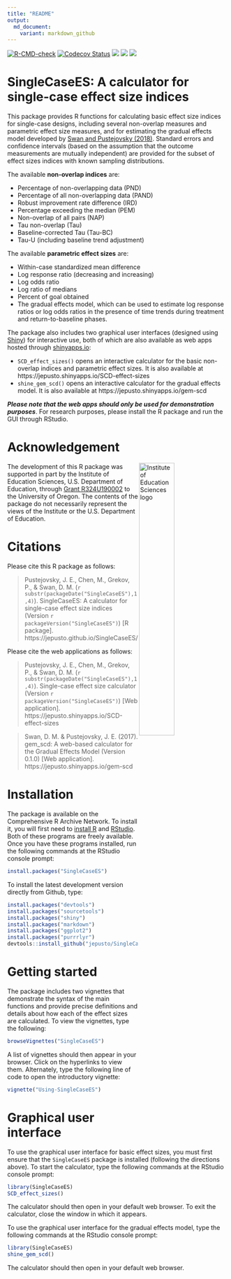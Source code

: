 ```yaml
---
title: "README"
output: 
  md_document:
    variant: markdown_github
---
```


<!-- badges: start -->
[![R-CMD-check](https://github.com/jepusto/SingleCaseES/workflows/R-CMD-check/badge.svg)](https://github.com/jepusto/SingleCaseES/actions)
[![Codecov Status](https://codecov.io/gh/jepusto/SingleCaseES/branch/master/graph/badge.svg)](https://codecov.io/gh/jepusto/SingleCaseES?branch=master)
[![](http://www.r-pkg.org/badges/version/SingleCaseES)](https://CRAN.R-project.org/package=SingleCaseES)
[![](http://cranlogs.r-pkg.org/badges/grand-total/SingleCaseES)](https://CRAN.R-project.org/package=SingleCaseES)
[![](http://cranlogs.r-pkg.org/badges/last-month/SingleCaseES)](https://CRAN.R-project.org/package=SingleCaseES)
<!-- badges: end -->

# SingleCaseES: A calculator for single-case effect size indices

This package provides R functions for calculating basic effect size indices for single-case designs, including several non-overlap measures and parametric effect size measures, and for estimating the gradual effects model developed by [Swan and Pustejovsky (2018)](https://doi.org/10.1080/00273171.2018.1466681). Standard errors and confidence intervals (based on the assumption that the outcome measurements are mutually independent) are provided for the subset of effect sizes indices with known sampling distributions. 

The available __non-overlap indices__ are:

* Percentage of non-overlapping data (PND)
* Percentage of all non-overlapping data (PAND)
* Robust improvement rate difference (IRD)
* Percentage exceeding the median (PEM)
* Non-overlap of all pairs (NAP)
* Tau non-overlap (Tau)
* Baseline-corrected Tau (Tau-BC)
* Tau-U (including baseline trend adjustment)

The available __parametric effect sizes__ are:

* Within-case standardized mean difference
* Log response ratio (decreasing and increasing)
* Log odds ratio
* Log ratio of medians
* Percent of goal obtained
* The gradual effects model, which can be used to estimate log response ratios or log odds ratios in the presence of time trends during treatment and return-to-baseline phases.

The package also includes two graphical user interfaces (designed using [Shiny](https://shiny.rstudio.com/)) for interactive use, both of which are also available as web apps hosted through [shinyapps.io](https://www.shinyapps.io/): 

* `SCD_effect_sizes()` opens an interactive calculator for the basic non-overlap indices and parametric effect sizes. It is also available at https://jepusto.shinyapps.io/SCD-effect-sizes
* `shine_gem_scd()` opens an interactive calculator for the gradual effects model. It is also available at https://jepusto.shinyapps.io/gem-scd

__*Please note that the web apps should only be used for demonstration purposes*__. For research purposes, please install the R package and run the GUI through RStudio.

# Acknowledgement ![]()

<img src="https://raw.githubusercontent.com/jepusto/SingleCaseES/main/images/IES_InstituteOfEducationSciences_RGB.svg" width="40%" align = "right" alt = "Institute of Education Sciences logo"/>

The development of this R package was supported in part by the Institute of Education Sciences, U.S. Department of Education, through [Grant R324U190002](https://ies.ed.gov/funding/grantsearch/details.asp?ID=3358) to the University of Oregon. The contents of the package do not necessarily represent the views of the Institute or the U.S. Department of Education.  

# Citations

Please cite this R package as follows:

> Pustejovsky, J. E., Chen, M., Grekov, P., & Swan, D. M. (`r substr(packageDate("SingleCaseES"),1,4)`). SingleCaseES: A calculator for single-case effect size indices (Version `r packageVersion("SingleCaseES")`) [R package]. https://jepusto.github.io/SingleCaseES/

Please cite the web applications as follows:

> Pustejovsky, J. E., Chen, M., Grekov, P., & Swan, D. M. (`r substr(packageDate("SingleCaseES"),1,4)`). Single-case effect size calculator (Version `r packageVersion("SingleCaseES")`) [Web application].  https://jepusto.shinyapps.io/SCD-effect-sizes

> Swan, D. M. & Pustejovsky, J. E. (2017). gem_scd: A web-based calculator for the Gradual Effects Model (Version 0.1.0) [Web application]. https://jepusto.shinyapps.io/gem-scd

# Installation

The package is available on the Comprehensive R Archive Network. 
To install it, you will first need to [install R](http://cran.r-project.org/) and [RStudio](http://www.rstudio.com/products/rstudio/download/). Both of these programs are freely available. 
Once you have these programs installed, run the following commands at the RStudio console prompt:

```r
install.packages("SingleCaseES")
```

To install the latest development version directly from Github, type:
```r
install.packages("devtools")
install.packages("sourcetools")
install.packages("shiny")
install.packages("markdown")
install.packages("ggplot2")
install.packages("purrrlyr")
devtools::install_github("jepusto/SingleCaseES", build_vignettes = TRUE, force = TRUE)
```

# Getting started

The package includes two vignettes that demonstrate the syntax of the main functions and provide precise definitions and details about how each of the effect sizes are calculated. To view the vignettes, type the following:

```r
browseVignettes("SingleCaseES")
```

A list of vignettes should then appear in your browser. Click on the hyperlinks to view them. Alternately, type the following line of code to open the introductory vignette:

```r
vignette("Using-SingleCaseES")
```


# Graphical user interface

To use the graphical user interface for basic effect sizes, you must first ensure that the `SingleCaseES` package is installed (following the directions above). To start the calculator, type the following commands at the RStudio console prompt:

```r
library(SingleCaseES)
SCD_effect_sizes()
```

The calculator should then open in your default web browser. To exit the calculator, close the window in which it appears.

To use the graphical user interface for the gradual effects model, type the following commands at the RStudio console prompt:

```r
library(SingleCaseES)
shine_gem_scd()
```

The calculator should then open in your default web browser. 
